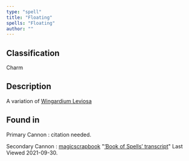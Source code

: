 ```yaml
---
type: "spell"
title: "Floating"
spells: "Floating"
author: ""
---
```


## Classification

Charm

## Description

A variation of [Wingardium Leviosa][]

[Wingardium Leviosa]: <wingardium_leviosa>

## Found in

Primary Cannon
:   citation needed.

Secondary Cannon
:   [magicscrapbook](https://magicscrapbook.tumblr.com/)
    "[‘Book of Spells’ transcript](https://magicscrapbook.tumblr.com/post/162085200042/book-of-spells-transcript)"
    Last Viewed 2021-09-30.
